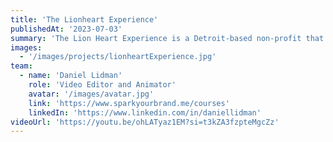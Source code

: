 ---
title: 'The Lionheart Experience'
publishedAt: '2023-07-03'
summary: 'The Lion Heart Experience is a Detroit-based non-profit that brings hope and practical wisdom to high school students across the United States. Working with Mukwenda Kandole at Spark, we created a full 10-lesson course so that the message can reach even further and impact more students for years to come.'
images:
  - '/images/projects/lionheartExperience.jpg'
team:
  - name: 'Daniel Lidman'
    role: 'Video Editor and Animator'
    avatar: '/images/avatar.jpg'
    link: 'https://www.sparkyourbrand.me/courses'
    linkedIn: 'https://www.linkedin.com/in/daniellidman'
videoUrl: 'https://youtu.be/ohLATyaz1EM?si=t3kZA3fzpteMgcZz'
---

